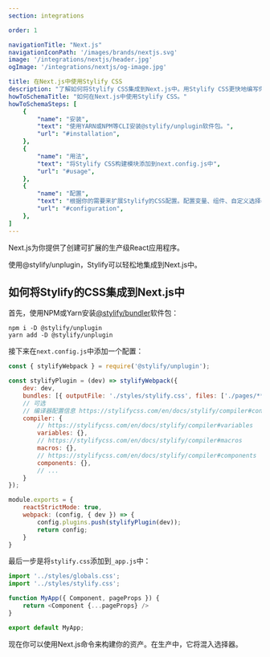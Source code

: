 ```yaml
---
section: integrations

order: 1

navigationTitle: "Next.js"
navigationIconPath: '/images/brands/nextjs.svg'
image: '/integrations/nextjs/header.jpg'
ogImage: '/integrations/nextjs/og-image.jpg'

title: 在Next.js中使用Stylify CSS
description: "了解如何将Stylify CSS集成到Next.js中。用Stylify CSS更快地编写你的Next.js网站代码。"
howToSchemaTitle: "如何在Next.js中使用Stylify CSS。"
howToSchemaSteps: [
	{
		"name": "安装",
		"text": "使用YARN或NPM等CLI安装@stylify/unplugin软件包。",
		"url": "#installation",
	},
	{
		"name": "用法",
		"text": "将Stylify CSS构建模块添加到next.config.js中",
		"url": "#usage",
	},
	{
		"name": "配置",
		"text": "根据你的需要来扩展Stylify的CSS配置。配置变量、组件、自定义选择器和更多。" ,
		"url": "#configuration",
	},
]
---
```


Next.js为你提供了创建可扩展的生产级React应用程序。

使用@stylify/unplugin，Stylify可以轻松地集成到Next.js中。

<StackBlitzLink link="stylify-nextjs-template" />

## 如何将Stylify的CSS集成到Next.js中

首先，使用NPM或Yarn安装[@stylify/bundler](/zh/docs/unplugin)软件包：

```
npm i -D @stylify/unplugin
yarn add -D @stylify/unplugin
```

接下来在`next.config.js`中添加一个配置：


```javascript
const { stylifyWebpack } = require('@stylify/unplugin');

const stylifyPlugin = (dev) => stylifyWebpack({
	dev: dev,
	bundles: [{ outputFile: './styles/stylify.css', files: ['./pages/**/*.js'] }],
	// 可选
	// 编译器配置信息 https://stylifycss.com/en/docs/stylify/compiler#configuration
	compiler: {
		// https://stylifycss.com/en/docs/stylify/compiler#variables
		variables: {},
		// https://stylifycss.com/en/docs/stylify/compiler#macros
		macros: {},
		// https://stylifycss.com/en/docs/stylify/compiler#components
		components: {},
		// ...
	}
});

module.exports = {
	reactStrictMode: true,
	webpack: (config, { dev }) => {
		config.plugins.push(stylifyPlugin(dev));
		return config;
	}
}
```

最后一步是将`stylify.css`添加到`_app.js`中：


```javascript
import '../styles/globals.css';
import '../styles/stylify.css';

function MyApp({ Component, pageProps }) {
	return <Component {...pageProps} />
}

export default MyApp;
```

现在你可以使用Next.js命令来构建你的资产。在生产中，它将混入选择器。

<DocsUnpluginBuildInfo bundler="Next" />

<WhereToNext />
